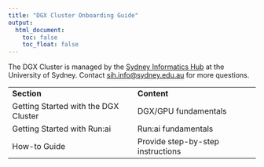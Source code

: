 ```yaml
---
title: "DGX Cluster Onboarding Guide"
output:
  html_document:
    toc: false
    toc_float: false
---
```


:::{.callout-note}
The DGX Cluster is managed by the [Sydney Informatics Hub](https://www.sydney.edu.au/research/facilities/sydney-informatics-hub.html) at the University of Sydney. Contact <sih.info@sydney.edu.au> for more questions.
:::


|  |  |
| --- | :--- |
| **Section** | **Content** |
| Getting Started with the DGX Cluster | DGX/GPU fundamentals |
| Getting Started with Run:ai | Run:ai fundamentals |
| How-to Guide | Provide step-by-step instructions |
